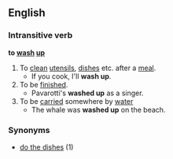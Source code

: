 ==English==
===Intransitive verb===
'''to [[wash]] [[up]]'''
# To [[clean]] [[utensil]]s, [[dish]]es etc. after a [[meal]].
#* If you cook, I'll '''wash up'''.
# To be [[finish]]ed.
#* Pavarotti's '''washed up''' as a singer.
# To be [[carry|carried]] somewhere by [[water]]
#* The whale was '''washed up''' on the beach.
===Synonyms===
* [[do the dishes]] (1)